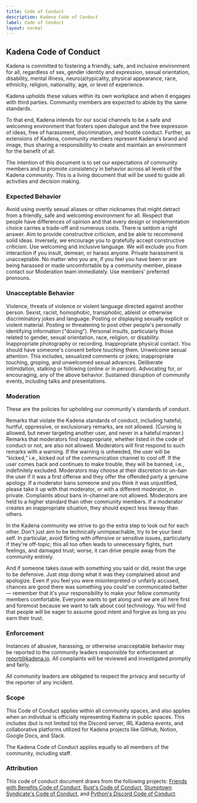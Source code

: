 ```yaml
---
title: Code of Conduct
description: Kadena Code of Conduct
label: Code of Conduct
layout: normal
---
```


## Kadena Code of Conduct

Kadena is committed to fostering a friendly, safe, and inclusive environment for
all, regardless of sex, gender identity and expression, sexual orientation,
disability, mental illness, neuro(a)typicality, physical appearance, race,
ethnicity, religion, nationality, age, or level of experience.

Kadena upholds these values within its own workplace and when it engages with
third parties. Community members are expected to abide by the same standards.

To that end, Kadena intends for our social channels to be a safe and welcoming
environment that fosters open dialogue and the free expression of ideas, free of
harassment, discrimination, and hostile conduct. Further, as extensions of
Kadena, community members represent Kadena's brand and image, thus sharing a
responsibility to create and maintain an environment for the benefit of all.

The intention of this document is to set our expectations of community members
and to promote consistency in behavior across all levels of the Kadena
community. This is a living document that will be used to guide all activities
and decision making.

### Expected Behavior

Avoid using overtly sexual aliases or other nicknames that might detract from a
friendly, safe and welcoming environment for all. Respect that people have
differences of opinion and that every design or implementation choice carries a
trade-off and numerous costs. There is seldom a right answer. Aim to provide
constructive criticism, and be able to recommend solid ideas. Inversely, we
encourage you to gratefully accept constructive criticism. Use welcoming and
inclusive language. We will exclude you from interaction if you insult, demean,
or harass anyone. Private harassment is unacceptable. No matter who you are, if
you feel you have been or are being harassed or made uncomfortable by a
community member, please contact our Moderation team immediately. Use members'
preferred pronouns.

### Unacceptable Behavior

Violence, threats of violence or violent language directed against another
person. Sexist, racist, homophobic, transphobic, ableist or otherwise
discriminatory jokes and language. Posting or displaying sexually explicit or
violent material. Posting or threatening to post other people's personally
identifying information ("doxing"). Personal insults, particularly those related
to gender, sexual orientation, race, religion, or disability. Inappropriate
photography or recording. Inappropriate physical contact. You should have
someone's consent before touching them. Unwelcome sexual attention. This
includes, sexualized comments or jokes; inappropriate touching, groping, and
unwelcomed sexual advances. Deliberate intimidation, stalking or following
(online or in person). Advocating for, or encouraging, any of the above
behavior. Sustained disruption of community events, including talks and
presentations.

### Moderation

These are the policies for upholding our community's standards of conduct.

Remarks that violate the Kadena standards of conduct, including hateful,
hurtful, oppressive, or exclusionary remarks, are not allowed. (Cursing is
allowed, but never targeting another user, and never in a hateful manner.)
Remarks that moderators find inappropriate, whether listed in the code of
conduct or not, are also not allowed. Moderators will first respond to such
remarks with a warning. If the warning is unheeded, the user will be “kicked,”
i.e., kicked out of the communication channel to cool off. If the user comes
back and continues to make trouble, they will be banned, i.e., indefinitely
excluded. Moderators may choose at their discretion to un-ban the user if it was
a first offense and they offer the offended party a genuine apology. If a
moderator bans someone and you think it was unjustified, please take it up with
that moderator, or with a different moderator, in private. Complaints about bans
in-channel are not allowed. Moderators are held to a higher standard than other
community members. If a moderator creates an inappropriate situation, they
should expect less leeway than others.

In the Kadena community we strive to go the extra step to look out for each
other. Don't just aim to be technically unimpeachable, try to be your best self.
In particular, avoid flirting with offensive or sensitive issues, particularly
if they're off-topic; this all too often leads to unnecessary fights, hurt
feelings, and damaged trust; worse, it can drive people away from the community
entirely.

And if someone takes issue with something you said or did, resist the urge to be
defensive. Just stop doing what it was they complained about and apologize. Even
if you feel you were misinterpreted or unfairly accused, chances are good there
was something you could've communicated better — remember that it's your
responsibility to make your fellow community members comfortable. Everyone wants
to get along and we are all here first and foremost because we want to talk
about cool technology. You will find that people will be eager to assume good
intent and forgive as long as you earn their trust.

### Enforcement

Instances of abusive, harassing, or otherwise unacceptable behavior may be
reported to the community leaders responsible for enforcement at
[report@kadena.io][1]. All complaints will be reviewed and investigated promptly
and fairly.

All community leaders are obligated to respect the privacy and security of the
reporter of any incident.

### Scope

This Code of Conduct applies within all community spaces, and also applies when
an individual is officially representing Kadena in public spaces. This includes
(but is not limited to) the Discord server, IRL Kadena events, and collaborative
platforms utilized for Kadena projects like GitHub, Notion, Google Docs, and
Slack.

The Kadena Code of Conduct applies equally to all members of the community,
including staff.

### Attribution

This code of conduct document draws from the following projects: [Friends with
Benefits Code of Conduct][2], [Rust's Code of Conduct][3], [Stumptown
Syndicate's Code of Conduct][4], and [Python's Discord Code of Conduct][5].

[1]: mailto:report@kadena.io
[2]: https://github.com/friends-with-benefits/codeofconduct/blob/main/code.md
[3]: https://foundation.rust-lang.org/policies/code-of-conduct/
[4]: https://github.com/stumpsyn/policies/blob/master/citizen_code_of_conduct.md
[5]: https://www.pythondiscord.com/pages/code-of-conduct/
